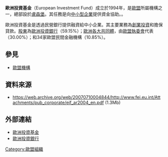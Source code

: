 {{歐洲聯盟政治}}
'''歐洲投資基金'''（European Investment Fund）成立於1994年，是[[歐盟|歐盟]]所屬機構之一，總部設於[[盧森堡市|盧森堡]]。其任務是向[[中小型企業|中小型企業]]提供資金協助。。

歐洲投資基金是透過民營銀行提供融資給中小企業。其主要業務為[[創業投資|創業投資]]和擔保貸款。[[股東|股東]]為[[歐洲投資銀行|歐洲投資銀行]]（59.15%）；[[歐洲各大共同體|歐洲各大共同體]]，由[[歐盟執委會|歐盟執委會]]代表（30.00%）；和34家歐盟民間金融機構（10.85%）。

==參見==
* [[歐盟機構|歐盟機構]]

==資料來源==
* https://web.archive.org/web/20070710004844/http://www.fei.eu.int/Attachments/pub_corporate/eif_ar2004_en.pdf (1.3Mb)

== 外部連結 ==
*[http://www.eif.org/ 歐洲投資基金] {{Wayback|url=http://www.eif.org/ |date=20210327163420 }}
*[http://www.cvce.eu/obj/european_investment_bank-en-40ab70c8-eee3-40b5-ba74-c3607ade27a6.html 歐洲投資銀行] {{Wayback|url=http://www.cvce.eu/obj/european_investment_bank-en-40ab70c8-eee3-40b5-ba74-c3607ade27a6.html |date=20180904230133 }} 

{{EU-stub}}

[[Category:歐盟組織|Category:歐盟組織]]